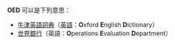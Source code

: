 '''OED''' 可以是下列意思：
* [[牛津英語詞典|牛津英語詞典]]（[[英語|英語]]：'''O'''xford '''E'''nglish '''D'''ictionary）
* [[世界銀行|世界銀行]]（英語：'''O'''perations '''E'''valuation '''D'''epartment）

{{disambig|Cat=三字拉丁字母缩写消歧义}}